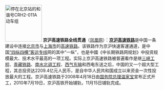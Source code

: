 [[File:CRH2-011A.JPG|120px|left|停在北京站的和谐号CRH2-011A动车组]]
'''京沪高速铁路全线贯通'''（[http://finance.ifeng.com/stock/gszs/20101115/2886930.shtml 凤凰网]）：'''[[京沪高速铁路]]'''是中国一条建设中连接[[北京市]]与[[上海市]]的[[高速铁路]]。该铁路作为京沪快速客運通道，是中国[[中國高速鐵路#“四纵四横”客運專線|“四纵四横”客运专线]]网的其中“一纵”，也是中國《中长期铁路网规划》中投资规模最大、技术水平最高的一项工程。实际上京沪高速铁路被普遍看作是继[[三峡工程]]、[[青藏铁路]]、[[南水北调工程]]、[[西气东输]]和西电东送之后，中国的又一个超大型工程，其总投资达2209.4亿元人民币，是自中华人民共和国成立以来资金一次性投放最大的工程。京沪高速铁路于2008年4月18日由[[国务院总理]][[温家宝]]宣布正式开工，2010年7月19日，京沪高铁开始铺轨，11月15日铺轨完成。
